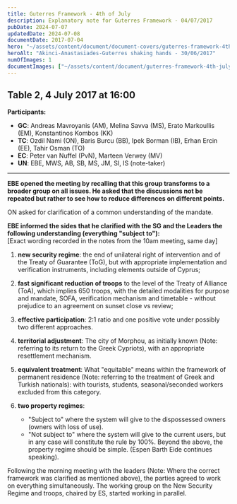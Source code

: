 ```yaml
---
title: Guterres Framework - 4th of July
description: Explanatory note for Guterres Framework - 04/07/2017
pubDate: 2024-07-07
updatedDate: 2024-07-08
documentDate: 2017-07-04
hero: "~/assets/content/document/document-covers/guterres-framework-4th-july.jpg"
heroAlt: "Akinci-Anastasiades-Guterres shaking hands - 30/06/2017"
numOfImages: 1
documentImages: ["~/assets/content/document/guterres-framework-4th-july.JPG"]
---
```


## Table 2, 4 July 2017 at 16:00

**Participants:**

- **GC**: Andreas Mavroyanis (AM), Melina Savva (MS), Erato Markoullis (EM), Konstantinos Kombos (KK)
- **TC**: Ozdil Nami (ON), Baris Burcu (BB), Ipek Borman (IB), Erhan Ercin (EE), Tahir Osman (TO)
- **EC**: Peter van Nuffel (PvN), Marteen Verwey (MV)
- **UN**: EBE, MWS, AB, SB, MS, JM, SI, IS (note-taker)

---

**EBE opened the meeting by recalling that this group transforms to a broader group on all issues. He asked that the discussions not be repeated but rather to see how to reduce differences on different points.**

ON asked for clarification of a common understanding of the mandate.

**EBE informed the sides that he clarified with the SG and the Leaders the following understanding (everything "subject to"):**  
[Exact wording recorded in the notes from the 10am meeting, same day]

1. **new security regime**: the end of unilateral right of intervention and of the Treaty of Guarantee (ToG), but with appropriate implementation and verification instruments, including elements outside of Cyprus;
2. **fast significant reduction of troops** to the level of the Treaty of Alliance (ToA), which implies 650 troops, with the detailed modalities for purpose and mandate, SOFA, verification mechanism and timetable - without prejudice to an agreement on sunset close vs review;

3. **effective participation**: 2:1 ratio and one positive vote under possibly two different approaches.

4. **territorial adjustment**: The city of Morphou, as initially known (Note: referring to its return to the Greek Cypriots), with an appropriate resettlement mechanism.

5. **equivalent treatment**: What "equitable" means within the framework of permanent residence (Note: referring to the treatment of Greek and Turkish nationals): with tourists, students, seasonal/seconded workers excluded from this category.

6. **two property regimes**:
   - "Subject to" where the system will give to the dispossessed owners (owners with loss of use).
   - "Not subject to" where the system will give to the current users, but in any case will constitute the rule by 100%. Beyond the above, the property regime should be simple. (Espen Barth Eide continues speaking).

Following the morning meeting with the leaders (Note: Where the correct framework was clarified as mentioned above), the parties agreed to work on everything simultaneously. The working group on the New Security Regime and troops, chaired by ES, started working in parallel.
